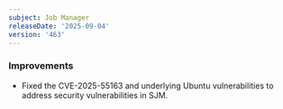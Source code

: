 ```yaml
---
subject: Job Manager
releaseDate: '2025-09-04'
version: '463'
---
```


### Improvements

* Fixed the  CVE-2025-55163 and underlying Ubuntu vulnerabilities to address security vulnerabilities in SJM.
